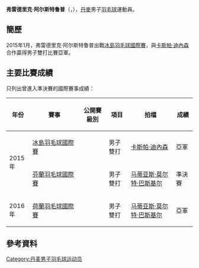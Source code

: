 {{expand|time=2017-02-02T12:17:30+00:00}}
{{noteTA|G1=Badminton}}
{{Infobox 羽球選手
| playername              = 弗雷德里克·阿尔斯特鲁普<br/>{{lang|da|Frederik Aalestrup}}
| image                   = 
| size                    = 
| caption                 = 
| birth_name              = 
| date_of_birth           = {{birth_date_and_age|1994|1|27}}
| place_of_birth          = 
| height                  = 
| weight                  = 
| event                   = 男子單打、男子雙打、混合雙打
| country                 = {{DEN}}
| years_started           = 
| handedness              = 
| coach                   = 
| highest_ranking         = 第130位（男雙-[[马蒂亚斯·莫尔特·巴斯基尔|巴斯基尔]]）
| date_of_highest_ranking = 2017年1月19日<ref name="ranking">{{en}}[http://bwfcontent.tournamentsoftware.com/ranking/player.aspx?id=12799&player=243695 BWF World Ranking - Ranking of Frederik AALESTRUP (58807)]</ref>
| current_ranking         = 第330位（男單）<br/>第133位（男雙-[[马蒂亚斯·莫尔特·巴斯基尔|巴斯基尔]]）
| date_of_current_ranking = 2017年2月2日<ref>{{en}}[http://bwfcontent.tournamentsoftware.com/ranking/category.aspx?id=12799&category=472 BWF World Ranking - BWF世界排名榜 (2/2/2017) -  Men's singles]</ref><ref>{{en}}[http://bwfcontent.tournamentsoftware.com/ranking/category.aspx?id=12799&category=474 BWF World Ranking - BWF世界排名榜 (2/2/2017) -  Men's doubles] {{Wayback|url=http://bwfcontent.tournamentsoftware.com/ranking/category.aspx?id=12799&category=474 |date=20180127160605 }}</ref>
| played                  = 27勝–17負（男單）<br/>23勝–13負（男雙）
| titles                  = 
| bwf_profile             = 7FFF2233-B110-4704-ADA7-1C0154536A94
| bwf_id                  = 58807
| updated                 = 2017年2月2日
}}
{{MedalTableTop}}
{{MedalSport | 男子[[羽毛球|羽毛球]]}}
{{MedalCountry | {{DEN}}}}
{{MedalBottom}}
'''弗雷德里克·阿尔斯特鲁普'''（{{lang-da|'''Frederik Aalestrup'''}}，{{bd|1994年|1月27日||}}），[[丹麥|丹麥]]男子[[羽毛球|羽毛球]]運動員。

==簡歷==
2015年1月，弗雷德里克·阿尔斯特鲁普出戰[[2015年冰島羽毛球國際賽|冰島羽毛球國際賽]]，與[[卡斯帕·迪內森|卡斯帕·迪內森]]合作贏得男子雙打比賽亞軍。

==主要比賽成績==
只列出曾進入準決賽的國際賽事成績：
{| class=wikitable style="text-align:center; font-size:small;" 
!width="50"|年份
!width="180"|賽事
!width="80"|公開賽級別
!width="60"|項目
!width="160"|拍檔
!width="50"|成績
|-
!rowspan="2"|2015年
|[[2015年冰島羽毛球國際賽|冰島羽毛球國際賽]]
|{{BWFIS}}
|男子雙打
|[[卡斯帕·迪內森|卡斯帕·迪內森]]
|bgcolor="silver"|亞軍
|-
|[[2015年芬蘭羽毛球國際賽|芬蘭羽毛球國際賽]]
|{{BWFIS}}
|男子雙打
|[[马蒂亚斯·莫尔特·巴斯基尔|马蒂亚斯·莫尔特·巴斯基尔]]
|bgcolor="#b8860b"|準決賽
|-
!rowspan="1"|2016年
|[[2016年荷蘭羽毛球國際賽|荷蘭羽毛球國際賽]]
|{{BWFIS}}
|男子雙打
|[[马蒂亚斯·莫尔特·巴斯基尔|马蒂亚斯·莫尔特·巴斯基尔]]
|bgcolor="silver"|亞軍
|}
{{BWF賽事級別索引}}

==參考資料==
{{Reflist}}

{{DEFAULTSORT:Aalestrup, Frederik}}
[[Category:丹麦男子羽毛球运动员|Category:丹麦男子羽毛球运动员]]